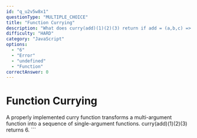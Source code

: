 ```yaml
---
id: "q_u2v5w8x1"
questionType: "MULTIPLE_CHOICE"
title: "Function Currying"
description: "What does curry(add)(1)(2)(3) return if add = (a,b,c) => a+b+c?"
difficulty: "HARD"
category: "JavaScript"
options:
  - "6"
  - "Error"
  - "undefined"
  - "Function"
correctAnswer: 0
---
```


# Function Currying

A properly implemented curry function transforms a multi-argument function into a sequence of single-argument functions. curry(add)(1)(2)(3) returns 6.
\`\`\`

